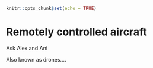 ```r
knitr::opts_chunk$set(echo = TRUE)
```

# Remotely controlled aircraft 

Ask Alex and Ani

Also known as drones....





